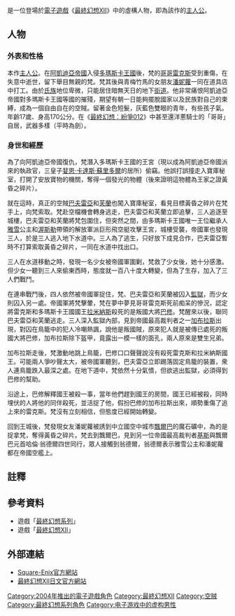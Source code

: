 {{NoteTA
| G1=Games
| G2=Square Enix
}}
{{Infobox character
|name=梵<br>{{lang|en|Vaan}}<br>{{lang|ja|ヴァン}}
|image=[[File:Vaan.jpg|200px]]
|caption= 
|series=[[最终幻想系列|最终幻想系列]]
|first = 《[[最終幻想XII|最終幻想XII]]》（2006）
|creator=
|voiceactor={{ubl
|'''日语：'''
|[[武田航平|武田航平]]（[[街機|街機]]版《鬥魂》）<br>[[小野賢章|小野賢章]]（《[[最終幻想_紛爭012|最終幻想 紛爭012]]》）
|'''英语：'''
|Bobby Edner
}}
}}
{{最终幻想系列的角色}}

{{vgname2|梵|ja=ヴァン，Van|en=Vaan|official-twhk=梵恩}}是一位登場於[[電子遊戲|電子遊戲]]《[[最終幻想XII|最終幻想XII]]》中的虛構人物，即為該作的[[主人公|主人公]]。

== 人物 ==
=== 外表和性格 ===
本作[[主人公|主人公]]。在[[阿凱迪亞帝國|阿凱迪亞帝國]]入侵[[多瑪斯卡王國|多瑪斯卡王國]]後，梵的[[哥哥|哥哥]][[雷克斯|雷克斯]]受到重傷，在失意中逝世，留下舉目無親的梵。梵其後與青梅竹馬的女朋友[[潘妮蘿|潘妮蘿]]一同在道具店中打工。由於[[氏族|氏族]]地位卑微，只能居住暗無天日的地下[[街道|街道]]。他非常痛恨阿凱迪亞帝國對多瑪斯卡王國等國的摧殘，期望有朝一日能夠擺脫國家以及民族對自己的束縛，成為一個自由自在的空賊。留著金色短髮，灰藍色雙眼的青年，有些孩子氣。年齡17歲、身高170公分。在《[[最終幻想：紛爭012|最終幻想：紛爭012]]》中甚至還洋蔥騎士的「哥哥」自居，武器多樣（平時為劍）。

=== 身世和經歷 ===
為了向阿凱迪亞帝國復仇，梵潛入多瑪斯卡王國的王宮（現以成為阿凱迪亞帝國派來的執政官，三皇子[[婓恩·卡達斯·蘇里多爾|婓恩·卡達斯·蘇里多爾]]的居所）偷竊。他誤打誤撞走入寶庫秘室，打開了安放寶物的機關，奪得一個發光的物體（後來證明這物體為王家之證黃昏之碎片）。

就在這時，真正的空賊[[巴夫雷亞|巴夫雷亞]]和[[芙蘭|芙蘭]]也闖入寶庫秘室，看見目標黃昏之碎片在梵手上，向梵索取。梵赴空檔機會轉身逃走，巴夫雷亞和芙蘭立即追擊，三人追逐至城樓，巴夫雷亞和芙蘭將梵包圍住，但突然之間，由多瑪斯卡王國唯一王位繼承人[[雅雪|雅雪]]公主和[[渥斯勒|渥斯勒]]帶領的解放軍派巨形飛空艇攻擊王宮，城樓受襲，帝國軍也發現三人，於是三人逃入地下水道中。三人為了逃生，只好放下成見合作，巴夫雷亞暫時不打算索取黃昏之碎片，一同在水道中找出口。

三人在水道移動之時，發現一名少女被帝國軍圍剿，梵救了少女後，她十分感激。但少女一聽到三人來偷東西時，態度就一百八十度大轉變，但為了生存，加入了三人們戰鬥。

在連串戰鬥後，四人依然被帝國軍捉住，梵、巴夫雷亞和芙蘭被囚入[[監獄|監獄]]，而少女則囚入另一處。帝國軍將梵擊暈，梵在夢中夢見哥哥雷克斯死前痴呆的慘況，認定將雷克斯和多瑪斯卡王國國王[[拉米納斯|拉米納斯]]殺死的是叛國大將[[巴修|巴修]]。梵醒來以後，聯同巴夫雷亞和芙蘭逃走。三人深入監獄內部，見到帝國最高裁判者之一[[加布拉斯|加布拉斯]]出現，對囚在鳥籠中的犯人冷嘲熱諷，說他是叛國賊，原來犯人就是被傳已處死的叛國大將巴修，加布拉斯除下盔甲，竟露出一模一樣的面孔，兩人原來是雙生兄弟。

加布拉斯走後，梵激動地跳上鳥籠，巴修口口聲聲說沒有殺死雷克斯和拉米納斯國王。可能兩人爭吵聲太大，被帝國軍聽到，巴夫雷亞立即踢落固定鳥籠的裝置，衆人連鳥籠跌入最深之處。在地下道中，梵依然十分氣憤，但欲逃出監獄，必須得到巴修的幫助。

沿途上，巴修解釋國王被殺一事，當年他們趕到國王的房間，國王已經被殺，同時埋伏的人將他的同伴殺死，並活捉了他，假扮巴修的加布拉斯出來，順勢重傷了追上來的雷克斯。梵沒有立刻相信，但態度已經開始轉變。

回到王城後，梵發現女友潘妮蘿被誘到中立國空中城市[[飄爾巴|飄爾巴]]的魔石礦中，為的是捉拿梵，奪得黃昏之碎片。梵去到飄爾巴，見到另一位帝國最高裁判者[[基斯|基斯]]與飄爾巴元首哈倫·翁德爾四世同行，眾人接觸到翁德爾，翁德爾表示雅雪公主和潘妮蘿都在帝國空艦上{{notetag|1.梵就此踏入冒險旅程，為[[自由|自由]]戰鬥。}}。

== 註釋 ==
<div class="references-small">
{{notefoot}}
</div>

==參考資料==
* 遊戲「[[最終幻想系列|最終幻想系列]]」
* 遊戲「[[最終幻想XII|最終幻想XII]]」
{{Reflist}}

== 外部連結 ==
{{Portal box|最终幻想系列}}

* [http://www.square-enix.com Square-Enix官方網站] {{Wayback|url=http://www.square-enix.com/ |date=20110304185111 }}
* [http://www.ff12.com/ 最終幻想XII日文官方網站] {{Wayback|url=http://www.ff12.com/ |date=20080929031406 }}

{{最终幻想系列|FF=FFXII}}

{{DEFAULTSORT:Vaan}}
[[Category:2004年推出的電子遊戲角色|Category:2004年推出的電子遊戲角色]]
[[Category:最終幻想XII|Category:最終幻想XII]]
[[Category:空贼|Category:空贼]]
[[Category:最終幻想系列角色|Category:最終幻想系列角色]]
[[Category:电子游戏中的虚构男性|Category:电子游戏中的虚构男性]]